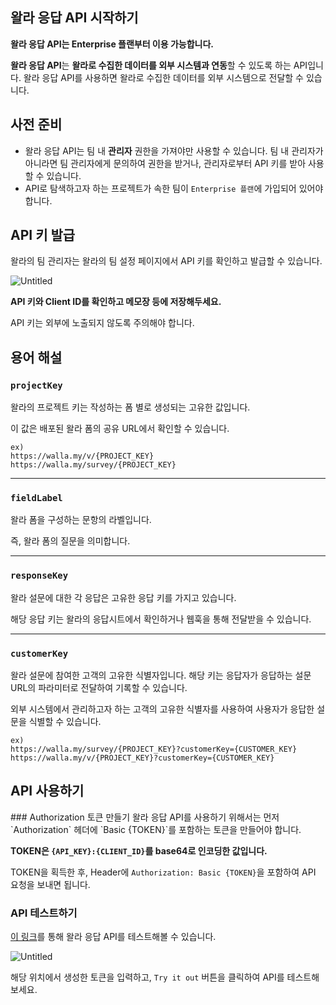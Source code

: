 
## 왈라 응답 API 시작하기

<Callout type='info'>**왈라 응답 API는 Enterprise 플랜부터 이용 가능합니다.**</Callout>

**왈라 응답 API**는 **왈라로 수집한 데이터를 외부 시스템과 연동**할 수 있도록 하는 API입니다. 왈라 응답 API를 사용하면 왈라로 수집한 데이터를 외부 시스템으로 전달할 수 있습니다.

## 사전 준비

* 왈라 응답 API는 팀 내 **관리자** 권한을 가져야만 사용할 수 있습니다. 팀 내 관리자가 아니라면 팀 관리자에게 문의하여 권한을 받거나, 관리자로부터 API 키를 받아 사용할 수 있습니다.
* API로 탐색하고자 하는 프로젝트가 속한 팀이 `Enterprise 플랜`에 가입되어 있어야 합니다.



## API 키 발급
왈라의 팀 관리자는 왈라의 팀 설정 페이지에서 API 키를 확인하고 발급할 수 있습니다.

![Untitled](https://paprikastorage.com/images%2Fwalla_api%2Fget_api_key.png)

**API 키와 Client ID를 확인하고 메모장 등에 저장해두세요.**

API 키는 외부에 노출되지 않도록 주의해야 합니다.

## 용어 해설

### `projectKey`
왈라의 프로젝트 키는 작성하는 폼 별로 생성되는 고유한 값입니다.

이 값은 배포된 왈라 폼의 공유 URL에서 확인할 수 있습니다.

```
ex)
https://walla.my/v/{PROJECT_KEY}
https://walla.my/survey/{PROJECT_KEY}
```

---

### `fieldLabel`
왈라 폼을 구성하는 문항의 라벨입니다.

즉, 왈라 폼의 질문을 의미합니다.

---

### `responseKey`
왈라 설문에 대한 각 응답은 고유한 응답 키를 가지고 있습니다.

해당 응답 키는 왈라의 응답시트에서 확인하거나 웹훅을 통해 전달받을 수 있습니다.

---

### `customerKey`

왈라 설문에 참여한 고객의 고유한 식별자입니다.
해당 키는 응답자가 응답하는 설문 URL의 파라미터로 전달하여 기록할 수 있습니다.

외부 시스템에서 관리하고자 하는 고객의 고유한 식별자를 사용하여 사용자가 응답한 설문을 식별할 수 있습니다.

```
ex)
https://walla.my/survey/{PROJECT_KEY}?customerKey={CUSTOMER_KEY}
https://walla.my/v/{PROJECT_KEY}?customerKey={CUSTOMER_KEY}
```


## API 사용하기

<Steps>
  ### Authorization 토큰 만들기
  왈라 응답 API를 사용하기 위해서는 먼저 `Authorization` 헤더에 `Basic {TOKEN}`를 포함하는 토큰을 만들어야 합니다.


  **TOKEN은 `{API_KEY}:{CLIENT_ID}`를 base64로 인코딩한 값입니다.**

  TOKEN을 획득한 후, Header에 `Authorization: Basic {TOKEN}`을 포함하여 API 요청을 보내면 됩니다.


  ### API 테스트하기

  [이 링크](https://staging---walla-api-thqwfj7gra-uc.a.run.app/api-docs/#/Check%20Response%20Exists/post_checkFieldDataExists)를 통해 왈라 응답 API를 테스트해볼 수 있습니다.

  ![Untitled](https://paprikastorage.com/images%2Fwalla_api%2Fswagger_authorize.png)

  해당 위치에서 생성한 토큰을 입력하고, `Try it out` 버튼을 클릭하여 API를 테스트해보세요.


</Steps>
